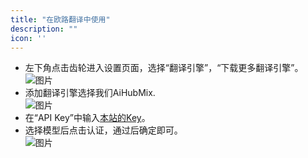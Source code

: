 ```yaml
---
title: "在欧路翻译中使用"
description: ""
icon: ''
---
```


- 左下角点击齿轮进入设置页面，选择“翻译引擎”，“下载更多翻译引擎”。  
![图片](/media/cn/oulu1.png)  
- 添加翻译引擎选择我们AiHubMix.  
![图片](/media/cn/oulu2.png)  
- 在“API Key”中输入[本站的Key](https://aihubmix.com/token)。  
- 选择模型后点击认证，通过后确定即可。  
![图片](/media/cn/oulu3.png)
